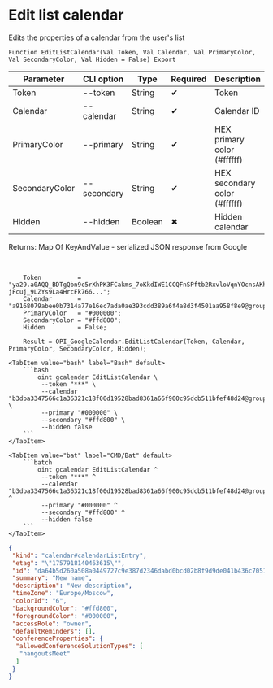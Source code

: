 ﻿---
sidebar_position: 5
description: Edit list calendar and other functions to work with Google Calendar in the Open Integration Package, a free open-source integration library for 1C:Enterprise 8, OneScript and CLI
keywords: [1C, 1С, 1С:Enterprise, 1С:Enterprise 8.3, API, Integration, Services, Exchange, OneScript, CLI, Google Calendar]
---


# Edit list calendar
 Edits the properties of a calendar from the user's list



`Function EditListCalendar(Val Token, Val Calendar, Val PrimaryColor, Val SecondaryColor, Val Hidden = False) Export`

  | Parameter | CLI option | Type | Required | Description |
  |-|-|-|-|-|
  | Token | --token | String | &#x2714; | Token |
  | Calendar | --calendar | String | &#x2714; | Calendar ID |
  | PrimaryColor | --primary | String | &#x2714; | HEX primary color (#ffffff) |
  | SecondaryColor | --secondary | String | &#x2714; | HEX secondary color (#ffffff) |
  | Hidden | --hidden | Boolean | &#x2716; | Hidden calendar |

  
  Returns:  Map Of KeyAndValue - serialized JSON response from Google

<br/>




```bsl title="1C:Enterprise/OneScript code example"
    Token          = "ya29.a0AQQ_BDTgQbn9c5rXhPK3FCakms_7oKkdIWE1CCQFnSPftb2RxvloVqnYOcnsAKhXrD0Gq8Tz2Kgn5IBXG5E25uksZfvvTtXob-jFcuj_9LZYs9La4HrcFk766...";
    Calendar       = "a9168079abee0b7314a77e16ec7ada0ae393cdd389a6f4a8d3f4501aa958f8e9@group.calendar.google.com";
    PrimaryColor   = "#000000";
    SecondaryColor = "#ffd800";
    Hidden         = False;

    Result = OPI_GoogleCalendar.EditListCalendar(Token, Calendar, PrimaryColor, SecondaryColor, Hidden);
```
 

 <Tabs>
  
    <TabItem value="bash" label="Bash" default>
        ```bash
            oint gcalendar EditListCalendar \
             --token "***" \
             --calendar "b3dba3347566c1a36321c18f00d19528bad8361a66f900c95dcb511bfef48d24@group.calendar.google.com" \
             --primary "#000000" \
             --secondary "#ffd800" \
             --hidden false
        ```
    </TabItem>
  
    <TabItem value="bat" label="CMD/Bat" default>
        ```batch
            oint gcalendar EditListCalendar ^
             --token "***" ^
             --calendar "b3dba3347566c1a36321c18f00d19528bad8361a66f900c95dcb511bfef48d24@group.calendar.google.com" ^
             --primary "#000000" ^
             --secondary "#ffd800" ^
             --hidden false
        ```
    </TabItem>
</Tabs>


```json title="Result"
{
 "kind": "calendar#calendarListEntry",
 "etag": "\"1757918140463615\"",
 "id": "da64b5d260a508a0449727c9e387d2346dabd0bcd02b8f9d9de041b436c70516@group.calendar.google.com",
 "summary": "New name",
 "description": "New description",
 "timeZone": "Europe/Moscow",
 "colorId": "6",
 "backgroundColor": "#ffd800",
 "foregroundColor": "#000000",
 "accessRole": "owner",
 "defaultReminders": [],
 "conferenceProperties": {
  "allowedConferenceSolutionTypes": [
   "hangoutsMeet"
  ]
 }
}
```
